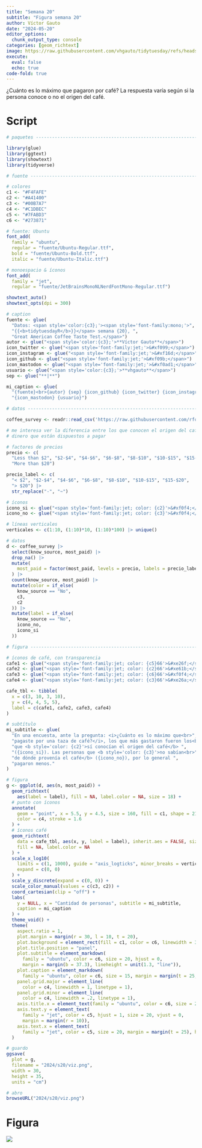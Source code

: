 ```yaml
---
title: "Semana 20"
subtitle: "Figura semana 20"
author: Víctor Gauto
date: "2024-05-20"
editor_options:
  chunk_output_type: console
categories: [geom_richtext]
image: https://raw.githubusercontent.com/vhgauto/tidytuesday/refs/heads/main/2024/s20/viz.png
execute:
  eval: false
  echo: true
code-fold: true
---
```


¿Cuánto es lo máximo que pagaron por café? La respuesta varía según si la persona conoce o no el origen del café.

# Script

```r

# paquetes ----------------------------------------------------------------

library(glue)
library(ggtext)
library(showtext)
library(tidyverse)

# fuente ------------------------------------------------------------------

# colores
c1 <- "#F4FAFE"
c2 <- "#A41400"
c3 <- "#00B7A7"
c4 <- "#C1DBEC"
c5 <- "#7FABD3"
c6 <- "#273871"

# fuente: Ubuntu
font_add(
  family = "ubuntu", 
  regular = "fuente/Ubuntu-Regular.ttf",
  bold = "fuente/Ubuntu-Bold.ttf",
  italic = "fuente/Ubuntu-Italic.ttf")

# monoespacio & íconos
font_add(
  family = "jet", 
  regular = "fuente/JetBrainsMonoNLNerdFontMono-Regular.ttf")

showtext_auto()
showtext_opts(dpi = 300)

# caption
fuente <- glue(
  "Datos: <span style='color:{c3};'><span style='font-family:mono;'>",
  "{{<b>tidytuesdayR</b>}}</span> semana {20}, ",
  "Great American Coffee Taste Test.</span>")
autor <- glue("<span style='color:{c3};'>**Víctor Gauto**</span>")
icon_twitter <- glue("<span style='font-family:jet;'>&#xf099;</span>")
icon_instagram <- glue("<span style='font-family:jet;'>&#xf16d;</span>")
icon_github <- glue("<span style='font-family:jet;'>&#xf09b;</span>")
icon_mastodon <- glue("<span style='font-family:jet;'>&#xf0ad1;</span>")
usuario <- glue("<span style='color:{c3};'>**vhgauto**</span>")
sep <- glue("**|**")

mi_caption <- glue(
  "{fuente}<br>{autor} {sep} {icon_github} {icon_twitter} {icon_instagram} ",
  "{icon_mastodon} {usuario}")

# datos -------------------------------------------------------------------

coffee_survey <- readr::read_csv('https://raw.githubusercontent.com/rfordatascience/tidytuesday/master/data/2024/2024-05-14/coffee_survey.csv')

# me interesa ver la diferencia entre los que conocen el origen del café. y el
# dinero que están dispuestos a pagar

# factores de precios
precio <- c(
  "Less than $2", "$2-$4", "$4-$6", "$6-$8", "$8-$10", "$10-$15", "$15-$20",
  "More than $20")

precio_label <- c(
  "< $2", "$2-$4", "$4-$6", "$6-$8", "$8-$10", "$10-$15", "$15-$20",
  "> $20") |> 
  str_replace("-", "~")

# íconos
icono_si <- glue("<span style='font-family:jet; color: {c2}'>&#xf0f4;</span>")
icono_no <- glue("<span style='font-family:jet; color: {c3}'>&#xf0f4;</span>")

# líneas verticales
verticales <- c(1:10, (1:10)*10, (1:10)*100) |> unique()

# datos
d <- coffee_survey |> 
  select(know_source, most_paid) |> 
  drop_na() |> 
  mutate(
    most_paid = factor(most_paid, levels = precio, labels = precio_label)
  ) |> 
  count(know_source, most_paid) |> 
  mutate(color = if_else(
    know_source == "No",
    c3,
    c2
  )) |> 
  mutate(label = if_else(
    know_source == "No",
    icono_no,
    icono_si
  ))

# figura ------------------------------------------------------------------

# íconos de café, con transparencia
cafe1 <- glue("<span style='font-family:jet; color: {c5}66'>&#xe26f;</span>")
cafe2 <- glue("<span style='font-family:jet; color: {c2}66'>&#xe61b;</span>")
cafe3 <- glue("<span style='font-family:jet; color: {c6}66'>&#xf0f4;</span>")
cafe4 <- glue("<span style='font-family:jet; color: {c3}66'>&#xe26a;</span>")

cafe_tbl <- tibble(
  x = c(3, 10, 3, 10),
  y = c(4, 4, 5, 5),
  label = c(cafe1, cafe2, cafe3, cafe4)
)

# subtítulo
mi_subtitle <- glue(
  "En una encuesta, ante la pregunta: <i>¿Cuánto es lo máximo que<br>",
  "pagaste por una taza de café?</i>, los que más gastaron fueron los<br>",
  "que <b style='color: {c2}'>sí conocían el origen del café</b> ",
  "({icono_si}). Las personas que <b style='color: {c3}'>no sabían<br>",
  "de dónde provenía el café</b> ({icono_no}), por lo general ",
  "pagaron menos."
)

# figura
g <- ggplot(d, aes(n, most_paid)) +
  geom_richtext(
    aes(label = label), fill = NA, label.color = NA, size = 18) +
  # punto con íconos
  annotate(
    geom = "point", x = 5.5, y = 4.5, size = 160, fill = c1, shape = 21, 
    color = c4, stroke = 1.6
  ) +
  # íconos café
  geom_richtext(
    data = cafe_tbl, aes(x, y, label = label), inherit.aes = FALSE, size = 40,
    fill = NA, label.color = NA
  ) +
  scale_x_log10(
    limits = c(1, 1000), guide = "axis_logticks", minor_breaks = verticales,
    expand = c(0, 0)
  ) +
  scale_y_discrete(expand = c(0, 0)) +
  scale_color_manual(values = c(c3, c2)) +
  coord_cartesian(clip = "off") +
  labs(
    y = NULL, x = "Cantidad de personas", subtitle = mi_subtitle, 
    caption = mi_caption
  ) +
  theme_void() +
  theme(
    aspect.ratio = 1,
    plot.margin = margin(r = 30, l = 10, t = 20),
    plot.background = element_rect(fill = c1, color = c6, linewidth = 3),
    plot.title.position = "panel",
    plot.subtitle = element_markdown(
      family = "ubuntu", color = c6, size = 20, hjust = 0, 
      margin = margin(b = 37.3), lineheight = unit(1.3, "line")),
    plot.caption = element_markdown(
      family = "ubuntu", color = c6, size = 15, margin = margin(t = 25, b = 10)),
    panel.grid.major = element_line(
      color = c4, linewidth = 1, linetype = 1),
    panel.grid.minor = element_line(
      color = c4, linewidth = .2, linetype = 1),
    axis.title.x = element_text(family = "ubuntu", color = c6, size = 20),
    axis.text.y = element_text(
      family = "jet", color = c5, hjust = 1, size = 20, vjust = 0,
      margin = margin(r = 10)),
    axis.text.x = element_text(
      family = "jet", color = c5, size = 20, margin = margin(t = 25), hjust = 1)
  )

# guardo
ggsave(
  plot = g,
  filename = "2024/s20/viz.png",
  width = 30,
  height = 35,
  units = "cm")

# abro
browseURL("2024/s20/viz.png")
```

# Figura

![](https://raw.githubusercontent.com/vhgauto/tidytuesday/refs/heads/main/2024/s20/viz.png)


